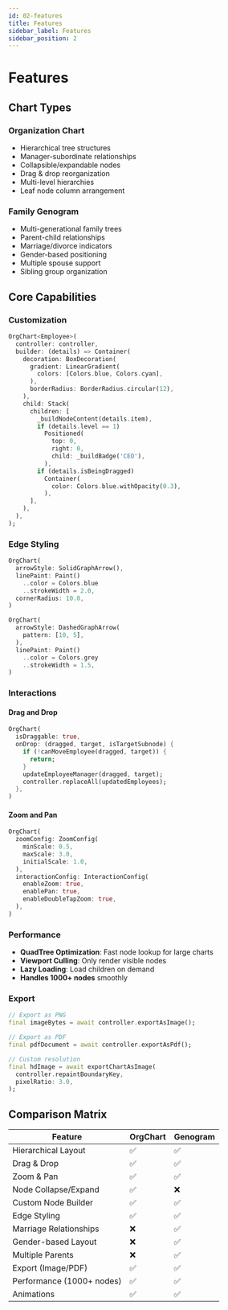 ```yaml
---
id: 02-features
title: Features
sidebar_label: Features
sidebar_position: 2
---
```



# Features

## Chart Types

### Organization Chart
- Hierarchical tree structures
- Manager-subordinate relationships
- Collapsible/expandable nodes
- Drag & drop reorganization
- Multi-level hierarchies
- Leaf node column arrangement

### Family Genogram
- Multi-generational family trees
- Parent-child relationships
- Marriage/divorce indicators
- Gender-based positioning
- Multiple spouse support
- Sibling group organization

## Core Capabilities

### Customization

```dart
OrgChart<Employee>(
  controller: controller,
  builder: (details) => Container(
    decoration: BoxDecoration(
      gradient: LinearGradient(
        colors: [Colors.blue, Colors.cyan],
      ),
      borderRadius: BorderRadius.circular(12),
    ),
    child: Stack(
      children: [
        _buildNodeContent(details.item),
        if (details.level == 1)
          Positioned(
            top: 0,
            right: 0,
            child: _buildBadge('CEO'),
          ),
        if (details.isBeingDragged)
          Container(
            color: Colors.blue.withOpacity(0.3),
          ),
      ],
    ),
  ),
);
```

### Edge Styling

<Tabs>
  <TabItem value="solid" label="Solid" default>

```dart
OrgChart(
  arrowStyle: SolidGraphArrow(),
  linePaint: Paint()
    ..color = Colors.blue
    ..strokeWidth = 2.0,
  cornerRadius: 10.0,
)
```

  </TabItem>
  <TabItem value="dashed" label="Dashed">

```dart
OrgChart(
  arrowStyle: DashedGraphArrow(
    pattern: [10, 5],
  ),
  linePaint: Paint()
    ..color = Colors.grey
    ..strokeWidth = 1.5,
)
```

  </TabItem>
</Tabs>

### Interactions

#### Drag and Drop
```dart
OrgChart(
  isDraggable: true,
  onDrop: (dragged, target, isTargetSubnode) {
    if (!canMoveEmployee(dragged, target)) {
      return;
    }
    updateEmployeeManager(dragged, target);
    controller.replaceAll(updatedEmployees);
  },
)
```

#### Zoom and Pan
```dart
OrgChart(
  zoomConfig: ZoomConfig(
    minScale: 0.5,
    maxScale: 3.0,
    initialScale: 1.0,
  ),
  interactionConfig: InteractionConfig(
    enableZoom: true,
    enablePan: true,
    enableDoubleTapZoom: true,
  ),
)
```

### Performance

- **QuadTree Optimization**: Fast node lookup for large charts
- **Viewport Culling**: Only render visible nodes
- **Lazy Loading**: Load children on demand
- **Handles 1000+ nodes** smoothly

### Export

```dart
// Export as PNG
final imageBytes = await controller.exportAsImage();

// Export as PDF
final pdfDocument = await controller.exportAsPdf();

// Custom resolution
final hdImage = await exportChartAsImage(
  controller.repaintBoundaryKey,
  pixelRatio: 3.0,
);
```

## Comparison Matrix

| Feature | OrgChart | Genogram |
|---------|----------|----------|
| Hierarchical Layout | ✅ | ✅ |
| Drag & Drop | ✅ | ✅ |
| Zoom & Pan | ✅ | ✅ |
| Node Collapse/Expand | ✅ | ❌ |
| Custom Node Builder | ✅ | ✅ |
| Edge Styling | ✅ | ✅ |
| Marriage Relationships | ❌ | ✅ |
| Gender-based Layout | ❌ | ✅ |
| Multiple Parents | ❌ | ✅ |
| Export (Image/PDF) | ✅ | ✅ |
| Performance (1000+ nodes) | ✅ | ✅ |
| Animations | ✅ | ✅ |